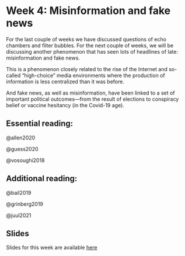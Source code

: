 # Week 4: Misinformation and fake news

For the last couple of weeks we have discussed questions of echo chambers and filter bubbles. For the next couple of weeks, we will be discussing another phenomenon that has seen lots of headlines of late: misinformation and fake news.

This is a phenomenon closely related to the rise of the Internet and so-called "high-choice" media environments where the production of information is less centralized than it was before.

And fake news, as well as misinformation, have been linked to a set of important political outcomes---from the result of elections to conspiracy belief or vaccine hesitancy (in the Covid-19 age).

## Essential reading:

@allen2020

@guess2020

@vosoughi2018

## Additional reading:

@bail2019

@grinberg2019

@juul2021

## Slides

Slides for this week are available [here](https://raw.githack.com/cjbarrie/CS-ED/main/slides/004_misinfo.html)

